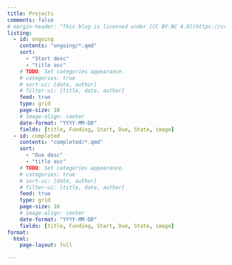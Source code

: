```yaml
---
title: Projects
comments: false
# margin-header: "This blog is licensed under [CC BY-NC 4.0](https://creativecommons.org/licenses/by-nc/4.0/?ref=chooser-v1)"
listing:
  - id: ongoing
    contents: "ongoing/*.qmd"
    sort: 
      - "Start desc"
      - "title asc"
    # TODO: Set categories appearance.  
    # categories: true
    # sort-ui: [date, author]
    # filter-ui: [title, date, author]
    feed: true
    type: grid
    page-size: 10
    # image-align: center
    date-format: "YYYY-MM-DD"
    fields: [title, Funding, Start, Due, State, image]
  - id: completed
    contents: "completed/*.qmd"
    sort: 
      - "Due desc"
      - "title asc"
    # TODO: Set categories appearance.  
    # categories: true
    # sort-ui: [date, author]
    # filter-ui: [title, date, author]
    feed: true
    type: grid
    page-size: 10
    # image-align: center
    date-format: "YYYY-MM-DD"
    fields: [title, Funding, Start, Due, State, image]
format:
  html:
    page-layout: full

---
```


<br></br>

:::{#ongoing}
:::

